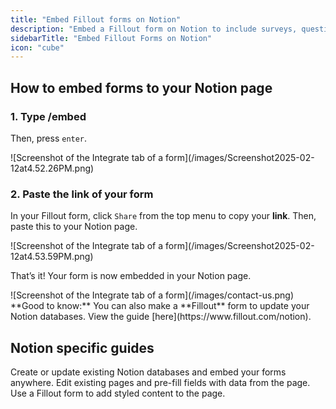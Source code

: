```yaml
---
title: "Embed Fillout forms on Notion"
description: "Embed a Fillout form on Notion to include surveys, questionnaires, and other forms within your workspace."
sidebarTitle: "Embed Fillout Forms on Notion"
icon: "cube"
---
```


## How to embed forms to your Notion page

### 1. Type /embed

Then, press `enter`.

<Frame style={{ width: '288px', height: '335px' }}>
  ![Screenshot of the Integrate tab of a form](/images/Screenshot2025-02-12at4.52.26PM.png)
</Frame>

### 2. Paste the link of your form

In your Fillout form, click `Share` from the top menu to copy your **link**. Then, paste this to your Notion page.

<Frame>
  ![Screenshot of the Integrate tab of a form](/images/Screenshot2025-02-12at4.53.59PM.png)
</Frame>

That’s it\! Your form is now embedded in your Notion page.

<Frame style={{ width: '480px', height: '521px' }}>
  ![Screenshot of the Integrate tab of a form](/images/contact-us.png)
</Frame>

<Check>
  **Good to know:** You can also make a **Fillout** form to update your Notion databases. View the guide [here](https://www.fillout.com/notion).
</Check>

## Notion specific guides

<CardGroup cols={3}>
  <Card title="Create a Notion form" icon="cube" iconType="regular" color="#FFC738" href="/notion">
    Create or update existing Notion databases and embed your forms anywhere.
  </Card>
  <Card title="Update existing Notion pages" icon="arrow-rotate-right" iconType="regular" color="#FFC738" href="/notion-update-form">
    Edit existing pages and pre-fill fields with data from the page.
  </Card>
  <Card title="Add contents to a Notion page" icon="file-waveform" iconType="regular" color="#FFC738" href="/notion-add-page-content">
    Use a Fillout form to add styled content to the page.
  </Card>
</CardGroup>
